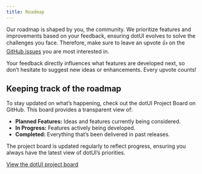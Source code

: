 ---
title: Roadmap
---

Our roadmap is shaped by you, the community. We prioritize features and improvements based on your feedback, ensuring dotUI evolves to solve the challenges you face. Therefore, make sure to leave an upvote 👍 on the [GitHub issues](https://github.com/mehdibha/dotui/issues) you are most interested in.

Your feedback directly influences what features are developed next, so don’t hesitate to suggest new ideas or enhancements. Every upvote counts!

## Keeping track of the roadmap

To stay updated on what’s happening, check out the dotUI Project Board on GitHub. This board provides a transparent view of:

- **Planned Features:** Ideas and features currently being considered.
- **In Progress:** Features actively being developed.
- **Completed:** Everything that’s been delivered in past releases.

The project board is updated regularly to reflect progress, ensuring you always have the latest view of dotUI’s priorities.

[View the dotUI project board](https://github.com/users/mehdibha/projects/1)
